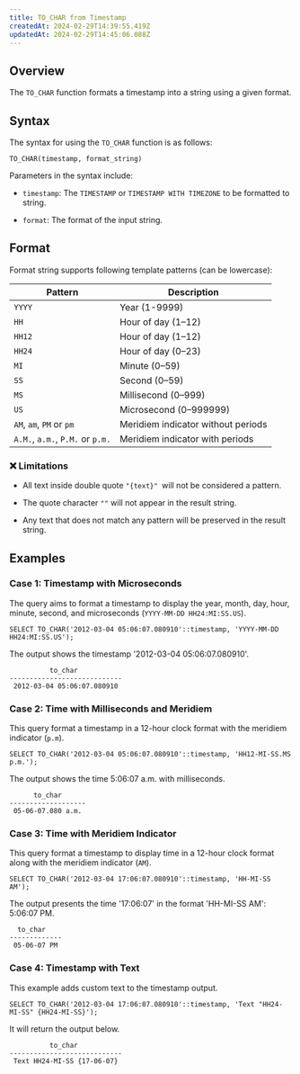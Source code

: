 ```yaml
---
title: TO_CHAR from Timestamp
createdAt: 2024-02-29T14:39:55.419Z
updatedAt: 2024-02-29T14:45:06.088Z
---
```


## **Overview**

The `TO_CHAR` function formats a timestamp into a string using a given format.

## **Syntax**

The syntax for using the `TO_CHAR` function is as follows:

```pgsql
TO_CHAR(timestamp, format_string)
```

Parameters in the syntax include:

*   `timestamp`: The `TIMESTAMP` or `TIMESTAMP WITH TIMEZONE` to be formatted to string.&#x20;

*   `format`: The format of the input string.&#x20;

## **Format**

Format string supports following template patterns (can be lowercase):

| **Pattern**                      | **Description**                    |
| -------------------------------- | ---------------------------------- |
| `YYYY`                           | Year (1-9999)&#x20;                |
| `HH`                             | Hour of day (1–12)&#x20;           |
| `HH12`                           | Hour of day (1–12)&#x20;           |
| `HH24`                           | Hour of day (0–23)&#x20;           |
| `MI`                             | Minute (0–59)                      |
| `SS`                             | Second (0–59)&#x20;                |
| `MS`                             | Millisecond (0–999)&#x20;          |
| `US`                             | Microsecond (0–999999)             |
| `AM`, `am`, `PM` or `pm`         | Meridiem indicator without periods |
| `A.M.`, `a.m.`, `P.M.` or `p.m.` | Meridiem indicator with periods    |

### ❌ Limitations

*   All text inside double quote `"{text}" `will not be considered a pattern.

*   The quote character `""` will not appear in the result string.&#x20;

*   Any text that does not match any pattern will be preserved in the result string.

## **Examples**

### Case 1: Timestamp with Microseconds

The query aims to format a timestamp to display the year, month, day, hour, minute, second, and microseconds (`YYYY-MM-DD HH24:MI:SS.US`).

```pgsql
SELECT TO_CHAR('2012-03-04 05:06:07.080910'::timestamp, 'YYYY-MM-DD HH24:MI:SS.US');
```

The output shows the timestamp '2012-03-04 05:06:07.080910'.

```pgsql
          to_char           
----------------------------
 2012-03-04 05:06:07.080910
```

### Case 2: Time with Milliseconds and Meridiem

This query format a timestamp in a 12-hour clock format with the meridiem indicator (`p.m`).

```pgsql
SELECT TO_CHAR('2012-03-04 05:06:07.080910'::timestamp, 'HH12-MI-SS.MS p.m.');
```

The output shows the time 5:06:07 a.m. with milliseconds.

```pgsql
      to_char      
-------------------
 05-06-07.080 a.m.
```

### Case 3: Time with Meridiem Indicator

This query format a timestamp to display time in a 12-hour clock format along with the meridiem indicator (`AM`).

```pgsql
SELECT TO_CHAR('2012-03-04 17:06:07.080910'::timestamp, 'HH-MI-SS AM');
```

The output presents the time '17:06:07' in the format 'HH-MI-SS AM': 5:06:07 PM.

```pgsql
  to_char   
-------------
 05-06-07 PM
```

### Case 4: Timestamp with Text

This example adds custom text to the timestamp output.

```pgsql
SELECT TO_CHAR('2012-03-04 17:06:07.080910'::timestamp, 'Text "HH24-MI-SS" {HH24-MI-SS}');
```

It will return the output below.

```pgsql
          to_char           
----------------------------
 Text HH24-MI-SS {17-06-07}
```

